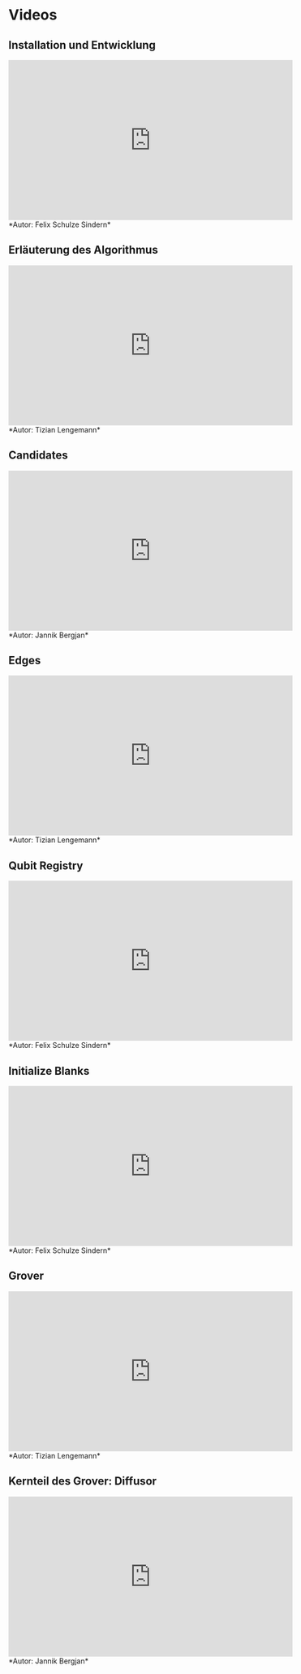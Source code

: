 # Videos

## Installation und Entwicklung
<iframe width="560" height="315" src="https://www.youtube.com/embed/inYNi6-18z0" title="YouTube video player" frameborder="0" allow="accelerometer; autoplay; clipboard-write; encrypted-media; gyroscope; picture-in-picture; web-share" allowfullscreen></iframe>
*Autor: Felix Schulze Sindern*

## Erläuterung des Algorithmus
<iframe width="560" height="315" src="https://www.youtube.com/embed/QuqJ7lnOHrU" title="YouTube video player" frameborder="0" allow="accelerometer; autoplay; clipboard-write; encrypted-media; gyroscope; picture-in-picture; web-share" allowfullscreen></iframe>
*Autor: Tizian Lengemann*

## Candidates
<iframe width="560" height="315" src="https://www.youtube.com/embed/NrV2DGqqMjo" title="YouTube video player" frameborder="0" allow="accelerometer; autoplay; clipboard-write; encrypted-media; gyroscope; picture-in-picture; web-share" allowfullscreen></iframe>
*Autor: Jannik Bergjan*

## Edges
<iframe width="560" height="315" src="https://www.youtube.com/embed/CQYQqEempaI" title="YouTube video player" frameborder="0" allow="accelerometer; autoplay; clipboard-write; encrypted-media; gyroscope; picture-in-picture; web-share" allowfullscreen></iframe>
*Autor: Tizian Lengemann*

## Qubit Registry
<iframe width="560" height="315" src="https://www.youtube.com/embed/Mw3yDL_ahO0" title="YouTube video player" frameborder="0" allow="accelerometer; autoplay; clipboard-write; encrypted-media; gyroscope; picture-in-picture; web-share" allowfullscreen></iframe>
*Autor: Felix Schulze Sindern*

## Initialize Blanks
<iframe width="560" height="315" src="https://www.youtube.com/embed/gp6s5eX6jhw" title="YouTube video player" frameborder="0" allow="accelerometer; autoplay; clipboard-write; encrypted-media; gyroscope; picture-in-picture; web-share" allowfullscreen></iframe>
*Autor: Felix Schulze Sindern*

## Grover
<iframe width="560" height="315" src="https://www.youtube.com/embed/4kxc-EUjKp4" title="YouTube video player" frameborder="0" allow="accelerometer; autoplay; clipboard-write; encrypted-media; gyroscope; picture-in-picture; web-share" allowfullscreen></iframe>
*Autor: Tizian Lengemann*

## Kernteil des Grover: Diffusor
<iframe width="560" height="315" src="https://www.youtube.com/embed/ichcpbSxQn4" title="YouTube video player" frameborder="0" allow="accelerometer; autoplay; clipboard-write; encrypted-media; gyroscope; picture-in-picture; web-share" allowfullscreen></iframe>
*Autor: Jannik Bergjan*
